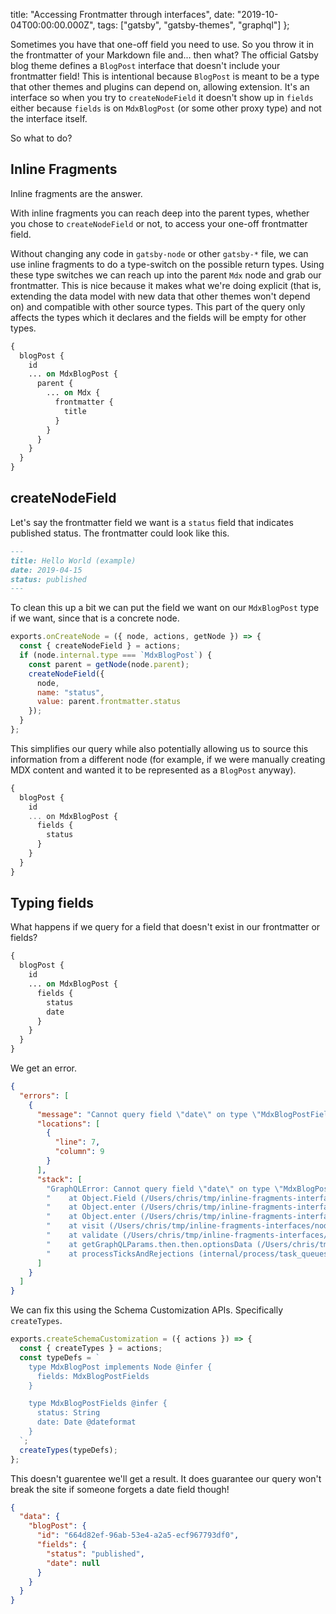   title: "Accessing Frontmatter through interfaces",
  date: "2019-10-04T00:00:00.000Z",
  tags: ["gatsby", "gatsby-themes", "graphql"]
};

Sometimes you have that one-off field you need to use. So
you throw it in the frontmatter of your Markdown file and...
then what? The official Gatsby blog theme defines a
`BlogPost` interface that doesn't include your frontmatter
field! This is intentional because `BlogPost` is meant to be
a type that other themes and plugins can depend on, allowing
extension. It's an interface so when you try to
`createNodeField` it doesn't show up in `fields` either
because `fields` is on `MdxBlogPost` (or some other proxy
type) and not the interface itself.

So what to do?

## Inline Fragments

Inline fragments are the answer.

With inline fragments you can reach deep into the parent
types, whether you chose to `createNodeField` or not, to
access your one-off frontmatter field.

Without changing any code in `gatsby-node` or other
`gatsby-*` file, we can use inline fragments to do a
type-switch on the possible return types. Using these type
switches we can reach up into the parent `Mdx` node and grab
our frontmatter. This is nice because it makes what we're
doing explicit (that is, extending the data model with new
data that other themes won't depend on) and compatible with
other source types. This part of the query only affects the
types which it declares and the fields will be empty for
other types.

```graphql
{
  blogPost {
    id
    ... on MdxBlogPost {
      parent {
        ... on Mdx {
          frontmatter {
            title
          }
        }
      }
    }
  }
}
```

## createNodeField

Let's say the frontmatter field we want is a `status` field
that indicates published status. The frontmatter could look
like this.

```md
---
title: Hello World (example)
date: 2019-04-15
status: published
---
```

To clean this up a bit we can put the field we want on our
`MdxBlogPost` type if we want, since that is a concrete
node.

```js
exports.onCreateNode = ({ node, actions, getNode }) => {
  const { createNodeField } = actions;
  if (node.internal.type === `MdxBlogPost`) {
    const parent = getNode(node.parent);
    createNodeField({
      node,
      name: "status",
      value: parent.frontmatter.status
    });
  }
};
```

This simplifies our query while also potentially allowing us
to source this information from a different node (for
example, if we were manually creating MDX content and wanted
it to be represented as a `BlogPost` anyway).

```js
{
  blogPost {
    id
    ... on MdxBlogPost {
      fields {
        status
      }
    }
  }
}
```

## Typing fields

What happens if we query for a field that doesn't exist in
our frontmatter or fields?

```graphql
{
  blogPost {
    id
    ... on MdxBlogPost {
      fields {
        status
        date
      }
    }
  }
}
```

We get an error.

```json
{
  "errors": [
    {
      "message": "Cannot query field \"date\" on type \"MdxBlogPostFields\".",
      "locations": [
        {
          "line": 7,
          "column": 9
        }
      ],
      "stack": [
        "GraphQLError: Cannot query field \"date\" on type \"MdxBlogPostFields\".",
        "    at Object.Field (/Users/chris/tmp/inline-fragments-interfaces/node_modules/graphql/validation/rules/FieldsOnCorrectType.js:53:31)",
        "    at Object.enter (/Users/chris/tmp/inline-fragments-interfaces/node_modules/graphql/language/visitor.js:324:29)",
        "    at Object.enter (/Users/chris/tmp/inline-fragments-interfaces/node_modules/graphql/language/visitor.js:375:25)",
        "    at visit (/Users/chris/tmp/inline-fragments-interfaces/node_modules/graphql/language/visitor.js:242:26)",
        "    at validate (/Users/chris/tmp/inline-fragments-interfaces/node_modules/graphql/validation/validate.js:73:24)",
        "    at getGraphQLParams.then.then.optionsData (/Users/chris/tmp/inline-fragments-interfaces/node_modules/express-graphql/index.js:121:32)",
        "    at processTicksAndRejections (internal/process/task_queues.js:86:5)"
      ]
    }
  ]
}
```

We can fix this using the Schema Customization APIs.
Specifically `createTypes`.

```js
exports.createSchemaCustomization = ({ actions }) => {
  const { createTypes } = actions;
  const typeDefs = `
    type MdxBlogPost implements Node @infer {
      fields: MdxBlogPostFields
    }

    type MdxBlogPostFields @infer {
      status: String
      date: Date @dateformat
    }
  `;
  createTypes(typeDefs);
};
```

This doesn't guarentee we'll get a result. It does guarantee
our query won't break the site if someone forgets a date
field though!

```json
{
  "data": {
    "blogPost": {
      "id": "664d82ef-96ab-53e4-a2a5-ecf967793df0",
      "fields": {
        "status": "published",
        "date": null
      }
    }
  }
}
```
